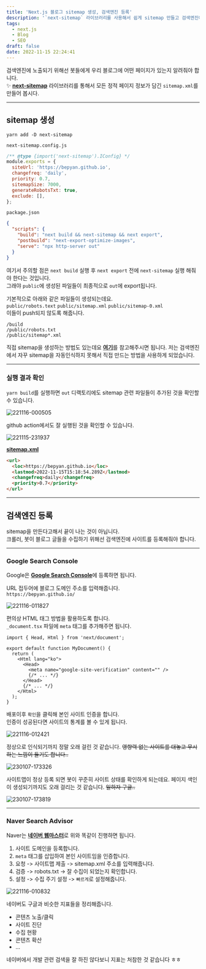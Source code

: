 ```yaml
---
title: 'Next.js 블로그 sitemap 생성, 검색엔진 등록'
description: '`next-sitemap` 라이브러리를 사용해서 쉽게 sitemap 만들고 검색엔진에 등록하자.'
tags:
  - next.js
  - Blog
  - SEO
draft: false
date: 2022-11-15 22:24:41
---
```


검색엔진에 노출되기 위해선 봇들에게 우리 블로그에 어떤 페이지가 있는지 알려줘야 합니다.  
✨ [**next-sitemap**](https://github.com/iamvishnusankar/next-sitemap) 라이브러리를 통해서 모든 정적 페이지 정보가 담긴 `sitemap.xml`를 만들어 봅시다.

---

## sitemap 생성

```shell
yarn add -D next-sitemap
```

`next-sitemap.config.js`

```js
/** @type {import('next-sitemap').IConfig} */
module.exports = {
  siteUrl: 'https://bepyan.github.io',
  changefreq: 'daily',
  priority: 0.7,
  sitemapSize: 7000,
  generateRobotsTxt: true,
  exclude: [],
};
```

`package.json`

```json {3}
{
  "scripts": {
    "build": "next build && next-sitemap && next export",
    "postbuild": "next-export-optimize-images",
    "serve": "npx http-server out"
  }
}
```

여기서 주의할 점은 `next build` 실행 후 `next export` 전에 `next-sitemap` 실행 해줘야 한다는 것입니다.  
그래야 `public`에 생성된 파일들이 최종적으로 `out`에 export됩니다.

기본적으로 아래와 같은 파일들이 생성되는데요.  
`public/robots.text` `public/sitemap.xml` `public/sitemap-0.xml`  
이들이 push되지 않도록 해줍니다.

```:.gitignore
/build
/public/robots.txt
/public/sitemap*.xml
```

직접 sitemap을 생성하는 방법도 있는데요 [**여기**](/snippets/next.js/sitemap)를 참고해주시면 됩니다.
저는 검색엔진에서 자꾸 sitemap을 자동인식하지 못해서 직접 만드는 방법을 사용하게 되었습니다.

---

### 실행 결과 확인

`yarn build`를 실행하면 `out` 디랙토리에도 sitemap 관련 파일들이 추가된 것을 확인할 수 있습니다.

![221116-000505](/images/posts/5-create-sitemap/221116-000505.png)

github action에서도 잘 실행된 것을 확인할 수 있습니다.

![221115-231937](/images/posts/5-create-sitemap/221115-231937.png)

[**sitemap.xml**](/sitemap.xml)

```html
<url>
  <loc>https://bepyan.github.io</loc>
  <lastmod>2022-11-15T15:18:54.289Z</lastmod>
  <changefreq>daily</changefreq>
  <priority>0.7</priority>
</url>
```

---

## 검색엔진 등록

sitemap을 만든다고해서 끝이 나는 것이 아닙니다.  
크롤러, 봇이 블로그 글들을 수집하기 위해선 검색엔진에 사이트를 등록해줘야 합니다.

---

### Google Search Console

Google은 [**Google Search Console**](https://search.google.com/search-console/welcome?utm_source=about-page)에 등록하면 됩니다.

URL 접두어에 블로그 도메인 주소를 입력해줍니다.  
`https://bepyan.github.io/`

![221116-011827](/images/posts/5-create-sitemap/221116-011827.png)

편의상 HTML 태그 방법을 활용하도록 합니다.  
`_document.tsx` 파일에 `meta` 태그를 추가해주면 됩니다.

```tsx
import { Head, Html } from 'next/document';

export default function MyDocument() {
  return (
    <Html lang="ko">
      <Head>
        <meta name="google-site-verification" content="" />
        {/* ... */}
      </Head>
      {/* ... */}
    </Html>
  );
}
```

배포이후 `확인`을 클릭해 본인 사이트 인증을 합니다.  
인증이 성공된다면 사이트의 통계를 볼 수 있게 됩니다.

![221116-012421](/images/posts/5-create-sitemap/221116-012421.png)

정상으로 인식되기까지 정말 오래 걸린 것 같습니다.
~~영향력 없는 사이트를 대놓고 무시하는 느낌이 들기도 합니다..~~

![230107-173326](/images/posts/5-create-sitemap/230107-173326.png)

사이트맵이 정상 등록 되면 봇이 꾸준히 사이트 상태를 확인하게 되는데요.
페이지 색인이 생성되기까지도 오래 걸리는 것 같습니다. ~~일하자 구글..~~

![230107-173819](/images/posts/5-create-sitemap/230107-173819.png)

---

### Naver Search Advisor

Naver는 [**네이버 웹마스터**](https://searchadvisor.naver.com/console/board)로 위와 똑같이 진행하면 됩니다.

1. 사이트 도메인을 등록합니다.
2. `meta` 태그를 삽입하여 본인 사이트임을 인증합니다.
3. 요청 -> 사이트맵 제출 -> sitemap.xml 주소를 입력해줍니다.
4. 검증 -> robots.txt -> 잘 수집이 되었는지 확인합니다.
5. 설정 -> 수집 주기 설정 -> `빠르게`로 설정해줍니다.

![221116-010832](/images/posts/5-create-sitemap/221116-010832.png)

네이버도 구글과 비슷한 지표들을 정리해줍니다.

- 콘텐츠 노출/클릭
- 사이트 진단
- 수집 현황
- 콘텐츠 확산
- ...

네이버에서 개발 관련 검색을 잘 하진 않다보니 지표는 처참한 것 같습니다 ㅎㅎ
